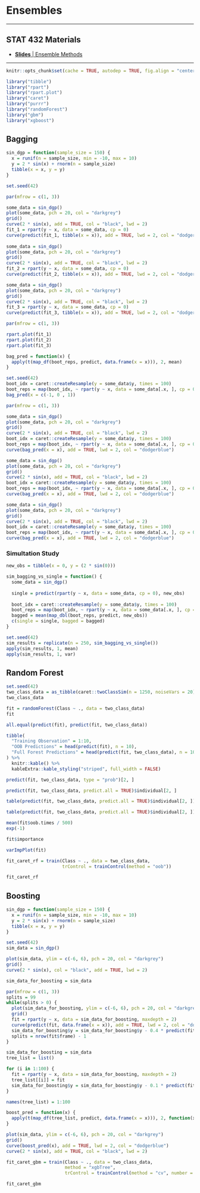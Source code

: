 # Ensembles

***

## STAT 432 Materials

- [**Slides** | Ensemble Methods](https://fall-2019.stat432.org/slides/ensembles.pdf)

***

```r
knitr::opts_chunk$set(cache = TRUE, autodep = TRUE, fig.align = "center")
```

```r
library("tibble")
library("rpart")
library("rpart.plot")
library("caret")
library("purrr")
library("randomForest")
library("gbm")
library("xgboost")
```

## Bagging

```r
sin_dgp = function(sample_size = 150) {
  x = runif(n = sample_size, min = -10, max = 10)
  y = 2 * sin(x) + rnorm(n = sample_size)
  tibble(x = x, y = y)
}
```

```r
set.seed(42)
```

```r
par(mfrow = c(1, 3))

some_data = sin_dgp()
plot(some_data, pch = 20, col = "darkgrey")
grid()
curve(2 * sin(x), add = TRUE, col = "black", lwd = 2)
fit_1 = rpart(y ~ x, data = some_data, cp = 0)
curve(predict(fit_1, tibble(x = x)), add = TRUE, lwd = 2, col = "dodgerblue")
      
some_data = sin_dgp()
plot(some_data, pch = 20, col = "darkgrey")
grid()
curve(2 * sin(x), add = TRUE, col = "black", lwd = 2)
fit_2 = rpart(y ~ x, data = some_data, cp = 0)
curve(predict(fit_2, tibble(x = x)), add = TRUE, lwd = 2, col = "dodgerblue")

some_data = sin_dgp()
plot(some_data, pch = 20, col = "darkgrey")
grid()
curve(2 * sin(x), add = TRUE, col = "black", lwd = 2)
fit_3 = rpart(y ~ x, data = some_data, cp = 0)
curve(predict(fit_3, tibble(x = x)), add = TRUE, lwd = 2, col = "dodgerblue")
```

```r
par(mfrow = c(1, 3))

rpart.plot(fit_1)
rpart.plot(fit_2)
rpart.plot(fit_3)
```

```r
bag_pred = function(x) {
  apply(t(map_df(boot_reps, predict, data.frame(x = x))), 2, mean)
}

set.seed(42)
boot_idx = caret::createResample(y = some_data$y, times = 100)
boot_reps = map(boot_idx, ~ rpart(y ~ x, data = some_data[.x, ], cp = 0))
bag_pred(x = c(-1, 0 , 1))
```

```r
par(mfrow = c(1, 3))

some_data = sin_dgp()
plot(some_data, pch = 20, col = "darkgrey")
grid()
curve(2 * sin(x), add = TRUE, col = "black", lwd = 2)
boot_idx = caret::createResample(y = some_data$y, times = 100)
boot_reps = map(boot_idx, ~ rpart(y ~ x, data = some_data[.x, ], cp = 0))
curve(bag_pred(x = x), add = TRUE, lwd = 2, col = "dodgerblue")

some_data = sin_dgp()
plot(some_data, pch = 20, col = "darkgrey")
grid()
curve(2 * sin(x), add = TRUE, col = "black", lwd = 2)
boot_idx = caret::createResample(y = some_data$y, times = 100)
boot_reps = map(boot_idx, ~ rpart(y ~ x, data = some_data[.x, ], cp = 0))
curve(bag_pred(x = x), add = TRUE, lwd = 2, col = "dodgerblue")

some_data = sin_dgp()
plot(some_data, pch = 20, col = "darkgrey")
grid()
curve(2 * sin(x), add = TRUE, col = "black", lwd = 2)
boot_idx = caret::createResample(y = some_data$y, times = 100)
boot_reps = map(boot_idx, ~ rpart(y ~ x, data = some_data[.x, ], cp = 0))
curve(bag_pred(x = x), add = TRUE, lwd = 2, col = "dodgerblue")
```

### Simultation Study

```r
new_obs = tibble(x = 0, y = (2 * sin(0)))
```

```r
sim_bagging_vs_single = function() {
  some_data = sin_dgp()
  
  single = predict(rpart(y ~ x, data = some_data, cp = 0), new_obs)
  
  boot_idx = caret::createResample(y = some_data$y, times = 100)
  boot_reps = map(boot_idx, ~ rpart(y ~ x, data = some_data[.x, ], cp = 0))
  bagged = mean(map_dbl(boot_reps, predict, new_obs))
  c(single = single, bagged = bagged)
}

set.seed(42)
sim_results = replicate(n = 250, sim_bagging_vs_single())
apply(sim_results, 1, mean)
apply(sim_results, 1, var)
```

## Random Forest

```r
set.seed(42)
two_class_data = as_tibble(caret::twoClassSim(n = 1250, noiseVars = 20))
two_class_data
```

```r
fit = randomForest(Class ~ ., data = two_class_data)
fit
```

```r
all.equal(predict(fit), predict(fit, two_class_data))
```

```r
tibble(
  "Training Observation" = 1:10,
  "OOB Predictions" = head(predict(fit), n = 10),
  "Full Forest Predictions" = head(predict(fit, two_class_data), n = 10)
) %>% 
  knitr::kable() %>% 
  kableExtra::kable_styling("striped", full_width = FALSE)
```

```r
predict(fit, two_class_data, type = "prob")[2, ]
```

```r
predict(fit, two_class_data, predict.all = TRUE)$individual[2, ]
```

```r
table(predict(fit, two_class_data, predict.all = TRUE)$individual[2, ])
```

```r
table(predict(fit, two_class_data, predict.all = TRUE)$individual[2, ]) / 500
```

```r
mean(fit$oob.times / 500)
exp(-1)
```

```r
fit$importance
```

```r
varImpPlot(fit)
```

```r
fit_caret_rf = train(Class ~ ., data = two_class_data,
                     trControl = trainControl(method = "oob"))
```

```r
fit_caret_rf
```

## Boosting

```r
sin_dgp = function(sample_size = 150) {
  x = runif(n = sample_size, min = -10, max = 10)
  y = 2 * sin(x) + rnorm(n = sample_size)
  tibble(x = x, y = y)
}
```


```r
set.seed(42)
sim_data = sin_dgp()
```

```r
plot(sim_data, ylim = c(-6, 6), pch = 20, col = "darkgrey")
grid()
curve(2 * sin(x), col = "black", add = TRUE, lwd = 2)
```

```r
sim_data_for_boosting = sim_data
```

```r
par(mfrow = c(1, 3))
splits = 99
while(splits > 0) {
  plot(sim_data_for_boosting, ylim = c(-6, 6), pch = 20, col = "darkgrey")
  grid()
  fit = rpart(y ~ x, data = sim_data_for_boosting, maxdepth = 2)
  curve(predict(fit, data.frame(x = x)), add = TRUE, lwd = 2, col = "dodgerblue")
  sim_data_for_boosting$y = sim_data_for_boosting$y - 0.4 * predict(fit)
  splits = nrow(fit$frame) - 1
}
```

```r
sim_data_for_boosting = sim_data
tree_list = list()

for (i in 1:100) {
  fit = rpart(y ~ x, data = sim_data_for_boosting, maxdepth = 2)
  tree_list[[i]] = fit
  sim_data_for_boosting$y = sim_data_for_boosting$y - 0.1 * predict(fit)
}

names(tree_list) = 1:100

boost_pred = function(x) {
  apply(t(map_df(tree_list, predict, data.frame(x = x))), 2, function(x) {0.1 * sum(x)})
}

plot(sim_data, ylim = c(-6, 6), pch = 20, col = "darkgrey")
grid()
curve(boost_pred(x), add = TRUE, lwd = 2, col = "dodgerblue")
curve(2 * sin(x), add = TRUE, col = "black", lwd = 2)
```

```r
fit_caret_gbm = train(Class ~ ., data = two_class_data,
                      method = "xgbTree",
                      trControl = trainControl(method = "cv", number = 5))
```

```r
fit_caret_gbm
```
